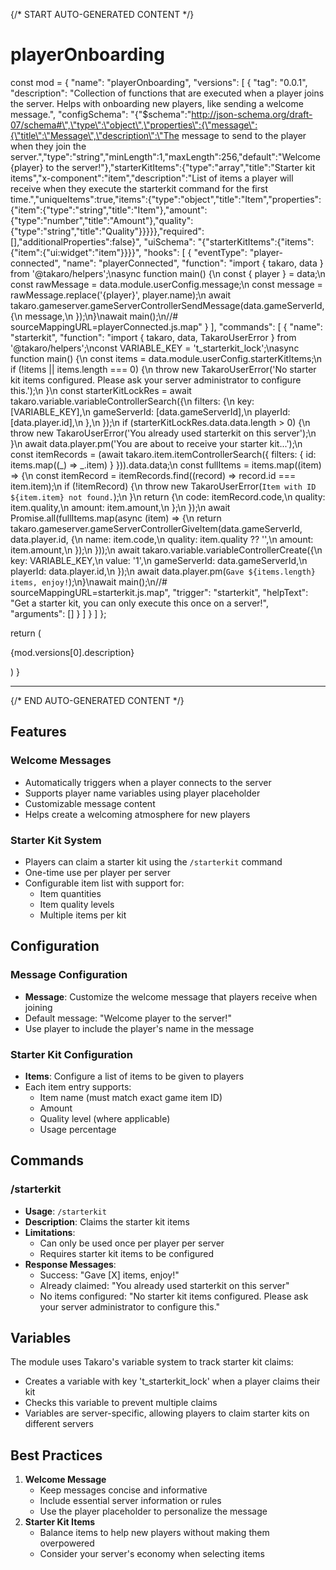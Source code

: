 {/* START AUTO-GENERATED CONTENT */}

# playerOnboarding

  const mod = {
  "name": "playerOnboarding",
  "versions": [
    {
      "tag": "0.0.1",
      "description": "Collection of functions that are executed when a player joins the server. Helps with onboarding new players, like sending a welcome message.",
      "configSchema": "{\"$schema\":\"http://json-schema.org/draft-07/schema#\",\"type\":\"object\",\"properties\":{\"message\":{\"title\":\"Message\",\"description\":\"The message to send to the player when they join the server.\",\"type\":\"string\",\"minLength\":1,\"maxLength\":256,\"default\":\"Welcome {player} to the server!\"},\"starterKitItems\":{\"type\":\"array\",\"title\":\"Starter kit items\",\"x-component\":\"item\",\"description\":\"List of items a player will receive when they execute the starterkit command for the first time.\",\"uniqueItems\":true,\"items\":{\"type\":\"object\",\"title\":\"Item\",\"properties\":{\"item\":{\"type\":\"string\",\"title\":\"Item\"},\"amount\":{\"type\":\"number\",\"title\":\"Amount\"},\"quality\":{\"type\":\"string\",\"title\":\"Quality\"}}}}},\"required\":[],\"additionalProperties\":false}",
      "uiSchema": "{\"starterKitItems\":{\"items\":{\"item\":{\"ui:widget\":\"item\"}}}}",
      "hooks": [
        {
          "eventType": "player-connected",
          "name": "playerConnected",
          "function": "import { takaro, data } from '@takaro/helpers';\nasync function main() {\n    const { player } = data;\n    const rawMessage = data.module.userConfig.message;\n    const message = rawMessage.replace('{player}', player.name);\n    await takaro.gameserver.gameServerControllerSendMessage(data.gameServerId, {\n        message,\n    });\n}\nawait main();\n//# sourceMappingURL=playerConnected.js.map"
        }
      ],
      "commands": [
        {
          "name": "starterkit",
          "function": "import { takaro, data, TakaroUserError } from '@takaro/helpers';\nconst VARIABLE_KEY = 't_starterkit_lock';\nasync function main() {\n    const items = data.module.userConfig.starterKitItems;\n    if (!items || items.length === 0) {\n        throw new TakaroUserError('No starter kit items configured. Please ask your server administrator to configure this.');\n    }\n    const starterKitLockRes = await takaro.variable.variableControllerSearch({\n        filters: {\n            key: [VARIABLE_KEY],\n            gameServerId: [data.gameServerId],\n            playerId: [data.player.id],\n        },\n    });\n    if (starterKitLockRes.data.data.length > 0) {\n        throw new TakaroUserError('You already used starterkit on this server');\n    }\n    await data.player.pm('You are about to receive your starter kit...');\n    const itemRecords = (await takaro.item.itemControllerSearch({ filters: { id: items.map((_) => _.item) } })).data.data;\n    const fullItems = items.map((item) => {\n        const itemRecord = itemRecords.find((record) => record.id === item.item);\n        if (!itemRecord) {\n            throw new TakaroUserError(`Item with ID ${item.item} not found.`);\n        }\n        return {\n            code: itemRecord.code,\n            quality: item.quality,\n            amount: item.amount,\n        };\n    });\n    await Promise.all(fullItems.map(async (item) => {\n        return takaro.gameserver.gameServerControllerGiveItem(data.gameServerId, data.player.id, {\n            name: item.code,\n            quality: item.quality ?? '',\n            amount: item.amount,\n        });\n    }));\n    await takaro.variable.variableControllerCreate({\n        key: VARIABLE_KEY,\n        value: '1',\n        gameServerId: data.gameServerId,\n        playerId: data.player.id,\n    });\n    await data.player.pm(`Gave ${items.length} items, enjoy!`);\n}\nawait main();\n//# sourceMappingURL=starterkit.js.map",
          "trigger": "starterkit",
          "helpText": "Get a starter kit, you can only execute this once on a server!",
          "arguments": []
        }
      ]
    }
  ]
};

  return (
    <div>
      <p>{mod.versions[0].description}</p>
      <Commands commands={mod.versions[0].commands} />
      <CronJobs cronJobs={mod.versions[0].cronJobs} />
      <Hooks hooks={mod.versions[0].hooks} />
      <Config configSchema={mod.versions[0].configSchema} />
    </div>
  )
}

<Module />

---
{/* END AUTO-GENERATED CONTENT */}

## Features

### Welcome Messages

- Automatically triggers when a player connects to the server
- Supports player name variables using player placeholder
- Customizable message content
- Helps create a welcoming atmosphere for new players

### Starter Kit System

- Players can claim a starter kit using the `/starterkit` command
- One-time use per player per server
- Configurable item list with support for:
    - Item quantities
    - Item quality levels
    - Multiple items per kit

## Configuration

### Message Configuration

- **Message**: Customize the welcome message that players receive when joining
- Default message: "Welcome player to the server!"
- Use player to include the player's name in the message

### Starter Kit Configuration

- **Items**: Configure a list of items to be given to players
- Each item entry supports:
    - Item name (must match exact game item ID)
    - Amount
    - Quality level (where applicable)
    - Usage percentage
## Commands

### /starterkit

- **Usage**: `/starterkit`
- **Description**: Claims the starter kit items
- **Limitations**:
    - Can only be used once per player per server
    - Requires starter kit items to be configured
- **Response Messages**:
    - Success: "Gave [X] items, enjoy!"
    - Already claimed: "You already used starterkit on this server"
    - No items configured: "No starter kit items configured. Please ask your server administrator to configure this."

## Variables

The module uses Takaro's variable system to track starter kit claims:
- Creates a variable with key 't_starterkit_lock' when a player claims their kit
- Checks this variable to prevent multiple claims
- Variables are server-specific, allowing players to claim starter kits on different servers

## Best Practices

1. **Welcome Message**
    - Keep messages concise and informative
    - Include essential server information or rules
    - Use the player placeholder to personalize the message
2. **Starter Kit Items**
    - Balance items to help new players without making them overpowered
    - Consider your server's economy when selecting items

